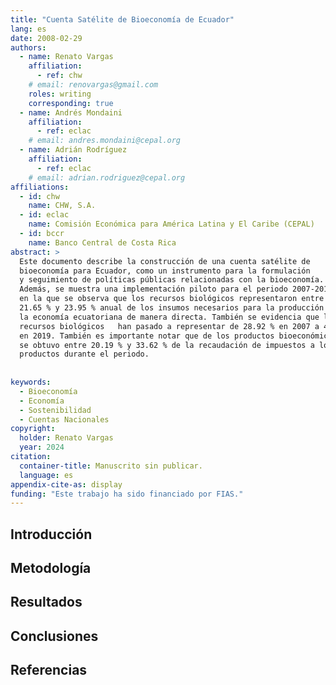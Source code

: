 ```yaml
---
title: "Cuenta Satélite de Bioeconomía de Ecuador"
lang: es
date: 2008-02-29
authors:
  - name: Renato Vargas
    affiliation:
      - ref: chw
    # email: renovargas@gmail.com
    roles: writing
    corresponding: true
  - name: Andrés Mondaini
    affiliation: 
      - ref: eclac
    # email: andres.mondaini@cepal.org
  - name: Adrián Rodríguez
    affiliation: 
      - ref: eclac
    # email: adrian.rodriguez@cepal.org
affiliations:
  - id: chw
    name: CHW, S.A.
  - id: eclac
    name: Comisión Económica para América Latina y El Caribe (CEPAL)
  - id: bccr
    name: Banco Central de Costa Rica
abstract: > 
  Este documento describe la construcción de una cuenta satélite de 
  bioeconomía para Ecuador, como un instrumento para la formulación 
  y seguimiento de políticas públicas relacionadas con la bioeconomía. 
  Además, se muestra una implementación piloto para el periodo 2007-2019, 
  en la que se observa que los recursos biológicos representaron entre 
  21.65 % y 23.95 % anual de los insumos necesarios para la producción en 
  la economía ecuatoriana de manera directa. También se evidencia que los 
  recursos biológicos   han pasado a representar de 28.92 % en 2007 a 48.70 % 
  en 2019. También es importante notar que de los productos bioeconómicos 
  se obtuvo entre 20.19 % y 33.62 % de la recaudación de impuestos a los 
  productos durante el periodo.
  
  
keywords:
  - Bioeconomía
  - Economía
  - Sostenibilidad
  - Cuentas Nacionales
copyright: 
  holder: Renato Vargas
  year: 2024
citation: 
  container-title: Manuscrito sin publicar.
  language: es
appendix-cite-as: display
funding: "Este trabajo ha sido financiado por FIAS."
---
```


## Introducción

## Metodología

## Resultados

## Conclusiones

## Referencias

